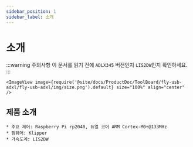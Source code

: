 ```yaml
---
sidebar_position: 1
sidebar_label: 소개
---
```





# 소개

:::warning 주의사항
이 문서를 읽기 전에 `ADLX345` 버전인지 `LIS2DW`인지 확인하세요.
:::

    <ImageView image={require('@site/docs/ProductDoc/ToolBoard/fly-usb-adxl/fly-usb-adxl/img/size.png').default} size="100%" align="center" />

## 제품 소개

    * 주요 제어: Raspberry Pi rp2040, 듀얼 코어 ARM Cortex-M0+@133MHz
    * 펌웨어: Klipper
    * 가속도계: LIS2DW